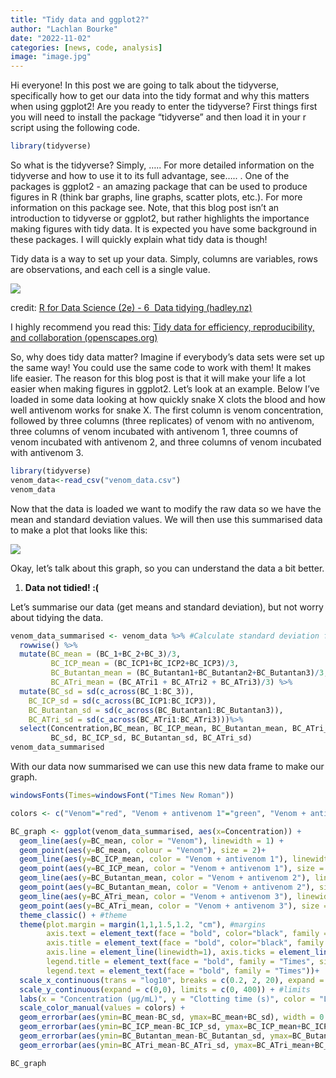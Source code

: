 ```yaml
---
title: "Tidy data and ggplot2?"
author: "Lachlan Bourke"
date: "2022-11-02"
categories: [news, code, analysis]
image: "image.jpg"
---
```


Hi everyone! In this post we are going to talk about the tidyverse, specifically how to get our data into the tidy format and why this matters when using ggplot2! Are you ready to enter the tidyverse? First things first you will need to install the package "tidyverse" and then load it in your r script using the following code.

```r
library(tidyverse)
```

So what is the tidyverse? Simply, ..... For more detailed information on the tidyverse and how to use it to its full advantage, see..... . One of the packages is ggplot2 - an amazing package that can be used to produce figures in R (think bar graphs, line graphs, scatter plots, etc.). For more information on this package see. Note, that this blog post isn't an introduction to tidyverse or ggplot2, but rather highlights the importance making figures with tidy data. It is expected you have some background in these packages. I will quickly explain what tidy data is though!

Tidy data is a way to set up your data. Simply, columns are variables, rows are observations, and each cell is a single value.

![](images/tidy-1.png)

credit: [R for Data Science (2e) - 6  Data tidying (hadley.nz)](https://r4ds.hadley.nz/data-tidy.html)


I highly recommend you read this:
[Tidy data for efficiency, reproducibility, and collaboration (openscapes.org)](https://www.openscapes.org/blog/2020/10/12/tidy-data/)

So, why does tidy data matter? Imagine if everybody's data sets were set up the same way! You could use the same code to work with them! It makes life easier. The reason for this blog post is that it will make your life a lot easier when making figures in ggplot2. Let's look at an example. Below I've loaded in some data looking at how quickly snake X clots the blood and how well antivenom works for snake X. The first column is venom concentration, followed by three columns (three replicates) of venom with no antivenom, three columns of venom incubated with antivenom 1, three coumns of venom incubated with antivenom 2, and three columns of venom incubated with antivenom 3.

```r
library(tidyverse)
venom_data<-read_csv("venom_data.csv")
venom_data

```

Now that the data is loaded we want to modify the raw data so we have the mean and standard deviation values. We will then use this summarised data to make a plot that looks like this:

![](images/2bced39e-0d62-4c49-885d-10e4905d74be.png)

Okay, let's talk about this graph, so you can understand the data a bit better.

1.  **Data not tidied! :(**

Let's summarise our data (get means and standard deviation), but not worry about tidying the data.

```r
venom_data_summarised <- venom_data %>% #Calculate standard deviation for each venom and venom + antivenom at each concentration
  rowwise() %>% 
  mutate(BC_mean = (BC_1+BC_2+BC_3)/3, 
         BC_ICP_mean = (BC_ICP1+BC_ICP2+BC_ICP3)/3, 
         BC_Butantan_mean = (BC_Butantan1+BC_Butantan2+BC_Butantan3)/3,
         BC_ATri_mean = (BC_ATri1 + BC_ATri2 + BC_ATri3)/3) %>% 
  mutate(BC_sd = sd(c_across(BC_1:BC_3)),
    BC_ICP_sd = sd(c_across(BC_ICP1:BC_ICP3)),
    BC_Butantan_sd = sd(c_across(BC_Butantan1:BC_Butantan3)),
    BC_ATri_sd = sd(c_across(BC_ATri1:BC_ATri3)))%>%
  select(Concentration,BC_mean, BC_ICP_mean, BC_Butantan_mean, BC_ATri_mean, 
         BC_sd, BC_ICP_sd, BC_Butantan_sd, BC_ATri_sd)
venom_data_summarised
```

With our data now summarised we can use this new data frame to make our graph.

```r
windowsFonts(Times=windowsFont("Times New Roman")) 

colors <- c("Venom"="red", "Venom + antivenom 1"="green", "Venom + antivenom 2" = "brown", "Venom + antivenom 3" = "blue")

BC_graph <- ggplot(venom_data_summarised, aes(x=Concentration)) +
  geom_line(aes(y=BC_mean, color = "Venom"), linewidth = 1) +
  geom_point(aes(y=BC_mean, colour = "Venom"), size = 2)+
  geom_line(aes(y=BC_ICP_mean, color = "Venom + antivenom 1"), linewidth = 1) +
  geom_point(aes(y=BC_ICP_mean, color = "Venom + antivenom 1"), size = 2) +
  geom_line(aes(y=BC_Butantan_mean, color = "Venom + antivenom 2"), linewidth = 1) +
  geom_point(aes(y=BC_Butantan_mean, color = "Venom + antivenom 2"), size = 2) +
  geom_line(aes(y=BC_ATri_mean, color = "Venom + antivenom 3"), linewidth = 1) +
  geom_point(aes(y=BC_ATri_mean, color = "Venom + antivenom 3"), size = 2) +
  theme_classic() + #theme
  theme(plot.margin = margin(1,1,1.5,1.2, "cm"), #margins
        axis.text = element_text(face = "bold", color="black", family = "Times", size = 12), # Axis text formatting
        axis.title = element_text(face = "bold", color="black", family = "Times", size = 14),# Axis title text formatting
        axis.line = element_line(linewidth=1), axis.ticks = element_line(linewidth = 1), # Axis line and tick size
        legend.title = element_text(face = "bold", family = "Times", size = 12),
        legend.text = element_text(face = "bold", family = "Times"))+
  scale_x_continuous(trans = "log10", breaks = c(0.2, 2, 20), expand = expansion(mult = c(0,0.01)))+ #log scale, breaks, and intercept of y and x axis = 0 (no gap before line graph)
  scale_y_continuous(expand = c(0,0), limits = c(0, 400)) + #limits
  labs(x = "Concentration (μg/mL)", y = "Clotting time (s)", color = "Legend")+
  scale_color_manual(values = colors) +
  geom_errorbar(aes(ymin=BC_mean-BC_sd, ymax=BC_mean+BC_sd), width = 0.02, size = 0.8, color = "red") +
  geom_errorbar(aes(ymin=BC_ICP_mean-BC_ICP_sd, ymax=BC_ICP_mean+BC_ICP_sd), width = 0.02, size = 0.8, color = "green") +
  geom_errorbar(aes(ymin=BC_Butantan_mean-BC_Butantan_sd, ymax=BC_Butantan_mean+BC_Butantan_sd), width = 0.02, size = 0.8, color = "brown") +
  geom_errorbar(aes(ymin=BC_ATri_mean-BC_ATri_sd, ymax=BC_ATri_mean+BC_ATri_sd),width = 0.02, size = 0.8, color = "blue") 

BC_graph

```
